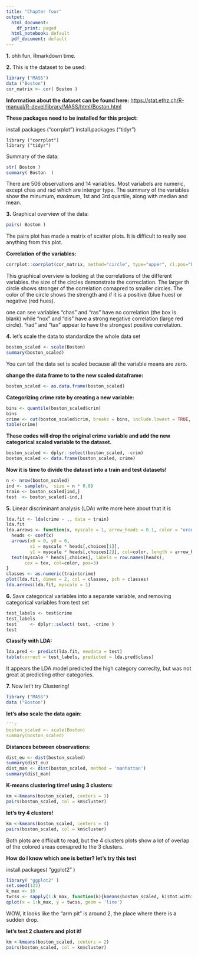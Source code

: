 ```yaml
---
title: "Chapter four"
output:
  html_document:
    df_print: paged
  html_notebook: default
  pdf_document: default
---
```

**1.** ohh fun, Rmarkdown time.


**2.** This is the dataset to be used:

```r

library ("MASS")
data ("Boston")
cor_matrix <- cor( Boston )
```
**Information about the dataset can be found here:** 
<https://stat.ethz.ch/R-manual/R-devel/library/MASS/html/Boston.html>

**These packages need to be installed for this project:**

install.packages ("corrplot")
install.packages ("tidyr")

```
library ("corrplot")
library ("tidyr")
```
 Summary of the data:
```r
str( Boston )
summary( Boston  )
```

There are 506 observations and 14 variables. Most variabels are numeric, except chas and rad which are interger type. The summary of the variables show the minumum, maximum, 1st and 3rd quartile, along with median and mean. 

**3.** Graphical overview of the data:
```r
pairs( Boston )
```

The pairs plot has made a matrix of scatter plots. It is difficult to really see anything from this plot.


**Correlation of the variables:**

```r
corrplot::corrplot(cor_matrix, method="circle", type="upper", cl.pos="b", tl.pos="d", tl.cex = 0.6)
```

This graphical overview is looking at the correlations of the different variables. the size of the circles demonstrate the correclation. The larger th circle shows stronger of the correlation comapred to smaller circles. The color of the circle shows the strength and if it is a positive (blue hues) or negative (red hues).

one can see variables "chas" and "ras" have no correlation (the box is blank) while "nox" and "dis" have a strong negative correlation (large red circle). "rad" and "tax" appear to have the strongest positive correlation.

**4.** let's scale the data to standardize the whole data set
```r
boston_scaled <- scale(Boston)
summary(boston_scaled)

```

You can tell the data set is scaled because all the variable means are zero. 

**change the data frame to to the new scaled dataframe:**
```r
boston_scaled <- as.data.frame(boston_scaled)
```

**Categorizing crime rate by creating a new variable:**
```r
bins <- quantile(boston_scaled$crim)
bins
crime <- cut(boston_scaled$crim, breaks = bins, include.lowest = TRUE, labels = c("low", "med_low", "med_high", "high"))
table(crime)
```

**These codes will drop the original crime variable and add the new categorical scaled variable to the dataset.**
``` r
boston_scaled <- dplyr::select(boston_scaled, -crim)
boston_scaled <- data.frame(boston_scaled, crime)
```

**Now it is time to divide the dataset into a train and test datasets!**
``` r
n <- nrow(boston_scaled)
ind <- sample(n,  size = n * 0.8)
train <- boston_scaled[ind,]
test  <- boston_scaled[-ind,]
```

**5.** Linear discriminant analysis (LDA)
write more here about that it is
``` r
lda.fit <- lda(crime ~ ., data = train)
lda.fit
lda.arrows <- function(x, myscale = 1, arrow_heads = 0.1, color = "orange", tex = 0.75, choices = c(1,2)){
  heads <- coef(x)
  arrows(x0 = 0, y0 = 0, 
         x1 = myscale * heads[,choices[1]], 
         y1 = myscale * heads[,choices[2]], col=color, length = arrow_heads)
  text(myscale * heads[,choices], labels = row.names(heads), 
       cex = tex, col=color, pos=3)
}
classes <- as.numeric(train$crime)
plot(lda.fit, dimen = 2, col = classes, pch = classes)
lda.arrows(lda.fit, myscale = 1)
```

**6.** Save categorical variables into a separate variable, and removing categorical variables from test set
```r
test_labels <- test$crime
test_labels
test     <- dplyr::select( test, -crime )
test
```

**Classify with LDA:**
``` r
lda.pred <- predict(lda.fit, newdata = test)
table(correct = test_labels, predicted = lda.pred$class)
```

It appears the LDA model predicted the high category correclty, but was not great at predicting other categories.

**7.** Now let't try Clustering!
```r
library ("MASS")
data ("Boston")
```

**let's also scale the data again:**
``` r
```r
boston_scaled <- scale(Boston)
summary(boston_scaled)
```

**Distances between observations:**
``` r
dist_eu <- dist(boston_scaled)
summary(dist_eu)
dist_man <- dist(boston_scaled, method = 'manhattan')
summary(dist_man)
```

**K-means clustering time! using 3 clusters:**
``` r
km <-kmeans(boston_scaled, centers = 3)
pairs(boston_scaled, col = km$cluster)
```

**let's try 4 clusters!**
``` r
km <-kmeans(boston_scaled, centers = 4)
pairs(boston_scaled, col = km$cluster)
```

Both plots are difficult to read, but the 4 clusters plots show a lot of overlap of the colored areas comapred to the 3 clusters.


**How do I know which one is better? let's try this test**

install.packages( "ggplot2" )
``` r
library( "ggplot2" )
set.seed(123)
k_max <- 10
twcss <- sapply(1:k_max, function(k){kmeans(boston_scaled, k)$tot.withinss})
qplot(x = 1:k_max, y = twcss, geom = 'line')
```

WOW, it looks like the "arm pit" is around 2, the place where there is a sudden drop.

**let's test 2 clusters and plot it!**
``` r
km <-kmeans(boston_scaled, centers = 2)
pairs(boston_scaled, col = km$cluster)
```